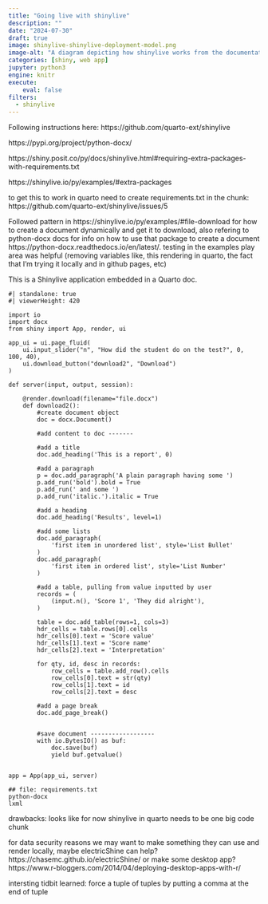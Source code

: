 ```yaml
---
title: "Going live with shinylive"
description: ""
date: "2024-07-30"
draft: true
image: shinylive-shinylive-deployment-model.png
image-alt: "A diagram depicting how shinylive works from the documentation. The documenation says: When an application is deployed with Shinylive, Python and Shiny run in the web browser: the browser is effectively both the client and server for the application. There is a web server that serves files, but it does not run Python or Shiny—it can be a “dumb” static web server. Source: https://shiny.posit.co/py/docs/shinylive.html#deploying-shinylive-applications"
categories: [shiny, web app]
jupyter: python3
engine: knitr
execute:
    eval: false
filters:
  - shinylive
---
```


Following instructions here: https://github.com/quarto-ext/shinylive

https://pypi.org/project/python-docx/

https://shiny.posit.co/py/docs/shinylive.html#requiring-extra-packages-with-requirements.txt

https://shinylive.io/py/examples/#extra-packages

to get this to work in quarto need to create requirements.txt in the chunk: https://github.com/quarto-ext/shinylive/issues/5

Followed pattern in https://shinylive.io/py/examples/#file-download for how to create a document dynamically and get it to download, also refering to python-docx docs for info on how to use that package to create a document https://python-docx.readthedocs.io/en/latest/. testing in the examples play area was helpful (removing variables like, this rendering in quarto, the fact that I'm trying it locally and in github pages, etc)


This is a Shinylive application embedded in a Quarto doc.


```shinylive-python
#| standalone: true
#| viewerHeight: 420

import io
import docx
from shiny import App, render, ui

app_ui = ui.page_fluid(
    ui.input_slider("n", "How did the student do on the test?", 0, 100, 40),
    ui.download_button("download2", "Download")
)

def server(input, output, session):

    @render.download(filename="file.docx")
    def download2():
        #create document object
        doc = docx.Document()

        #add content to doc -------

        #add a title
        doc.add_heading('This is a report', 0)

        #add a paragraph
        p = doc.add_paragraph('A plain paragraph having some ')
        p.add_run('bold').bold = True
        p.add_run(' and some ')
        p.add_run('italic.').italic = True

        #add a heading
        doc.add_heading('Results', level=1)

        #add some lists
        doc.add_paragraph(
            'first item in unordered list', style='List Bullet'
        )
        doc.add_paragraph(
            'first item in ordered list', style='List Number'
        )
        
        #add a table, pulling from value inputted by user
        records = (
            (input.n(), 'Score 1', 'They did alright'),
        )
        
        table = doc.add_table(rows=1, cols=3)
        hdr_cells = table.rows[0].cells
        hdr_cells[0].text = 'Score value'
        hdr_cells[1].text = 'Score name'
        hdr_cells[2].text = 'Interpretation'
        
        for qty, id, desc in records:
            row_cells = table.add_row().cells
            row_cells[0].text = str(qty)
            row_cells[1].text = id
            row_cells[2].text = desc

        #add a page break
        doc.add_page_break()


        #save document ------------------
        with io.BytesIO() as buf:
            doc.save(buf)
            yield buf.getvalue()


app = App(app_ui, server)

## file: requirements.txt
python-docx
lxml

```


drawbacks: looks like for now shinylive in quarto needs to be one big code chunk

for data security reasons we may want to make something they can use and render locally, maybe electricShine can help? https://chasemc.github.io/electricShine/ or make some desktop app? https://www.r-bloggers.com/2014/04/deploying-desktop-apps-with-r/

intersting tidbit learned: force a tuple of tuples by putting a comma at the end of tuple
